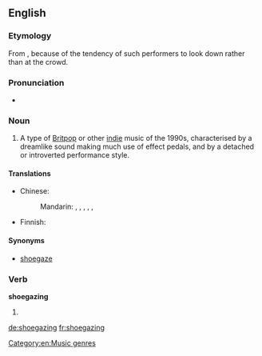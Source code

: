 ==English==
{{wikipedia}}

===Etymology===
From {{compound|shoe|gazing}}, because of the tendency of such performers to look down rather than at the crowd.

===Pronunciation===
* {{a|British}} {{IPA|/ˈʃuːɡeɪzɪŋ/}}

===Noun===
{{en-noun|-}}

# {{British}} A type of [[Britpop]] or other [[indie]] music of the 1990s, characterised by a dreamlike sound making much use of effect pedals, and by a detached or introverted performance style.

====Translations====
{{trans-top|indie music genre}}
* Chinese:
*: Mandarin: {{t|cmn|瞪鞋搖滾|sc=Hani}}, {{t|cmn|瞪鞋摇滚|tr=dèngxié yáogǔn|sc=Hani}}, {{t|cmn|低頭搖滾|sc=Hani}}, {{t|cmn|低头摇滚|tr=dītóu yáogǔn|sc=Hani}}, {{t|cmn|自賞搖滾|sc=Hani}}, {{t|cmn|自赏摇滚|tr=zìshǎng yáogǔn|sc=Hani}}
{{trans-mid}}
* Finnish: {{t-|fi|shoegazing}}
{{trans-bottom}}

====Synonyms====
* [[shoegaze]]

===Verb===
'''shoegazing'''

# {{present participle of|shoegaze}}


[[Category:en:Music genres]]

[[de:shoegazing]]
[[fr:shoegazing]]